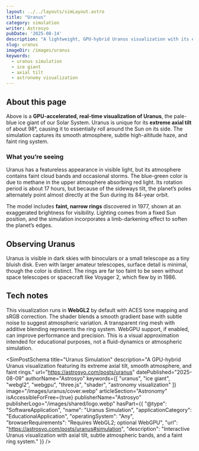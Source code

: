 ```yaml
---
layout: ../../layouts/simLayout.astro
title: "Uranus"
category: simulation
writer: Astrosyo
pubDate: '2025-08-14'
description: "A lightweight, GPU-hybrid Uranus visualization with its extreme axial tilt, subtle banding, and faint ring system."
slug: uranus
imageDir: /images/uranus
keywords:
  - uranus simulation
  - ice giant
  - axial tilt
  - astronomy visualization
---
```



<div class="">
  <p class="Tool-Explanation"></p>

  <div class="sim-stage" aria-label="Uranus simulation canvas" id="simulation">
    <SimCanvas slug="uranus"/>
  </div>

  <figcaption class="sim-caption"></figcaption></div>

<div class="sim-article">
  <h2 id="about-this-page">About this page</h2>
  <p>
    Above is a <strong>GPU-accelerated, real-time visualization of Uranus</strong>, the pale-blue ice giant of our Solar System.
    Uranus is unique for its <strong>extreme axial tilt</strong> of about 98°, causing it to essentially roll around the Sun on its side.
    The simulation captures its smooth atmosphere, subtle high-altitude haze, and faint ring system.
  </p>

  <h3 id="what-youre-seeing">What you’re seeing</h3>
  <p>
    Uranus has a featureless appearance in visible light, but its atmosphere contains faint cloud bands and occasional storms.
    The blue-green color is due to methane in the upper atmosphere absorbing red light.
    Its rotation period is about 17 hours, but because of the sideways tilt, the planet’s poles alternately point almost directly at the Sun during its 84-year orbit.
  </p>
  <p>
    The model includes <strong>faint, narrow rings</strong> discovered in 1977, shown at an exaggerated brightness for visibility.
    Lighting comes from a fixed Sun position, and the simulation incorporates a limb-darkening effect to soften the planet’s edges.
  </p>

  <h2 id="observing-uranus">Observing Uranus</h2>
  <p>
    Uranus is visible in dark skies with binoculars or a small telescope as a tiny bluish disk.
    Even with larger amateur telescopes, surface detail is minimal, though the color is distinct.
    The rings are far too faint to be seen without space telescopes or spacecraft like Voyager 2, which flew by in 1986.
  </p>

  <h2 id="tech-notes">Tech notes</h2>
  <p>
    This visualization runs in <strong>WebGL2</strong> by default with ACES tone mapping and sRGB correction.
    The shader blends a smooth gradient base with subtle noise to suggest atmospheric variation.
    A transparent ring mesh with additive blending represents the ring system.
    WebGPU support, if enabled, can improve performance and precision.
    This is a visual approximation intended for educational purposes, not a fluid-dynamics or atmospheric simulation.
  </p>
</div>

<SimPostSchema
  title="Uranus Simulation"
  description="A GPU-hybrid Uranus visualization featuring its extreme axial tilt, smooth atmosphere, and faint rings."
  url="https://astrosyo.com/posts/uranus"
  datePublished="2025-08-09"
  authorName="Astrosyo"
  keywords={[
    "uranus",
    "ice giant",
    "webgl2",
    "webgpu",
    "three.js",
    "shader",
    "astronomy visualization"
  ]}
  image="/images/uranus/cover.webp"
  articleSection="Astronomy"
  isAccessibleForFree={true}
  publisherName="Astrosyo"
  publisherLogo="/images/shared/logo.webp"
  hasPart={{
    "@type": "SoftwareApplication",
    "name": "Uranus Simulation",
    "applicationCategory": "EducationalApplication",
    "operatingSystem": "Any",
    "browserRequirements": "Requires WebGL2; optional WebGPU",
    "url": "https://astrosyo.com/posts/uranus#simulation",
    "description": "Interactive Uranus visualization with axial tilt, subtle atmospheric bands, and a faint ring system."
  }}
/>